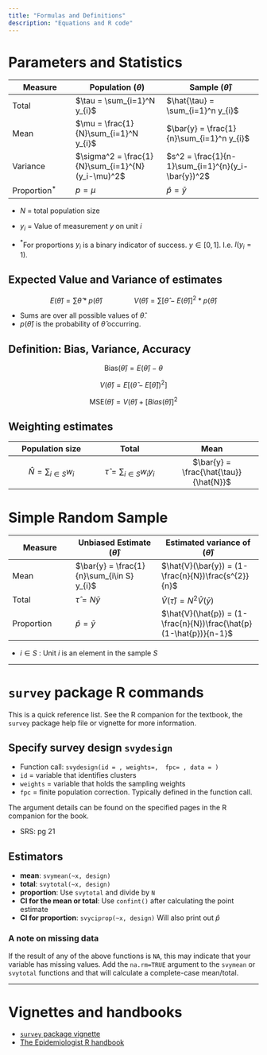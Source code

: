 ```yaml
---
title: "Formulas and Definitions"
description: "Equations and R code"
---
```


# Parameters and Statistics 

| Measure        | Population $(\theta)$                             | Sample $(\hat{\theta})$                            |
|------------------|--------------------------|---------------------------|
| Total          | $\tau = \sum_{i=1}^N y_{i}$                       | $\hat{\tau} = \sum_{i=1}^n y_{i}$                  |
| Mean           | $\mu = \frac{1}{N}\sum_{i=1}^N y_{i}$             | $\bar{y} = \frac{1}{n}\sum_{i=1}^n y_{i}$          |
| Variance       | $\sigma^2 = \frac{1}{N}\sum_{i=1}^{N}(y_i-\mu)^2$ | $s^2 = \frac{1}{n-1}\sum_{i=1}^{n}(y_i-\bar{y})^2$ |
| Proportion$^*$ | $p = \mu$                                         | $\hat{p} = \bar{y}$                                |

-   $N$ = total population size

-   $y_{i}$ = Value of measurement $y$ on unit $i$

-   $^*$For proportions $y_{i}$ is a binary indicator of success. $y \in {[0,1]}$. I.e. $I(y_{i}=1)$.

## Expected Value and Variance of estimates

$$E(\hat{\theta}) = \sum\hat{\theta}*p(\hat{\theta}) \qquad \qquad V(\hat{\theta}) = \sum [\hat{\theta} - E(\hat{\theta})]^2*p(\hat{\theta})$$

-   Sums are over all possible values of $\hat{\theta}$.
-   $p(\hat{\theta})$ is the probability of $\hat{\theta}$ occurring.


## Definition: Bias, Variance, Accuracy

$$\mbox{Bias}(\hat{\theta}) = E(\hat{\theta}) - \theta$$

$$V(\hat{\theta})  = E \Big[(\hat{\theta} - E[\hat{\theta}])^2\Big]$$

$$\mbox{MSE}(\hat{\theta}) = V(\hat{\theta}) + [Bias(\hat{\theta})]^2$$


## Weighting estimates

|         Population size         |                   Total                    |                   Mean                    |
|:---------------------:|:-----------------:|:-----------------------:|
| $\hat{N} = \sum_{i \in S}w_{i}$ | $\hat{\tau} = \sum_{i \in S}w_{i}y_{i}$ | $\bar{y} = \frac{\hat{\tau}}{\hat{N}}$ |

# Simple Random Sample

| Measure    | Unbiased Estimate $(\hat{\theta})$         | Estimated variance of $(\hat{\theta})$                             |
|------------------|-------------------------|-----------------------------|
| Mean       | $\bar{y} = \frac{1}{n}\sum_{i\in S} y_{i}$ | $\hat{V}(\bar{y}) = (1-\frac{n}{N})\frac{s^{2}}{n}$                |
| Total      | $\hat{\tau} = N\bar{y}$                    | $\hat{V}(\hat{\tau}) = N^{2}\hat{V}(\bar{y})$                      |
| Proportion | $\hat{p} = \bar{y}$                        | $\hat{V}(\hat{p}) = (1-\frac{n}{N})\frac{\hat{p}(1-\hat{p})}{n-1}$ |

* $i \in S$ : Unit $i$ is an element in the sample $S$


----

# `survey` package R commands 

This is a quick reference list. See the R companion for the textbook, the `survey` package help file or vignette for more information. 

## Specify survey design `svydesign`

* Function call: `svydesign(id = , weights=,  fpc= , data = )`
* `id` = variable that identifies clusters 
* `weights` = variable that holds the sampling weights
* `fpc` = finite population correction. Typically defined in the function call. 


The argument details can be found on the specified pages in the R companion for the book. 

* SRS: pg 21


## Estimators

* **mean**: `svymean(~x, design)`
* **total**: `svytotal(~x, design)`
* **proportion**: Use `svytotal` and divide by `N`
* **CI for the mean or total**: Use `confint()` after calculating the point estimate
* **CI for proportion**: `svyciprop(~x, design)` Will also print out $\hat{p}$

::: callout-important
### A note on missing data
If the result of any of the above functions is `NA`, this may indicate that your variable has missing values. Add the `na.rm=TRUE` argument to the `svymean` or `svytotal` functions and that will calculate a complete-case mean/total.
:::

----

# Vignettes and handbooks

-   [`survey` package vignette](http://r-survey.r-forge.r-project.org/survey/)
-   [The Epidemiologist R handbook](https://epirhandbook.com/en/survey-analysis.html)

